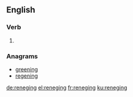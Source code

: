==English==

===Verb===
{{head|en|present participle}}

# {{present participle of|renege|lang=en|nocat=1}}

===Anagrams===
* [[greening#English|greening]]
* [[regening#English|regening]]

[[de:reneging]]
[[el:reneging]]
[[fr:reneging]]
[[ku:reneging]]